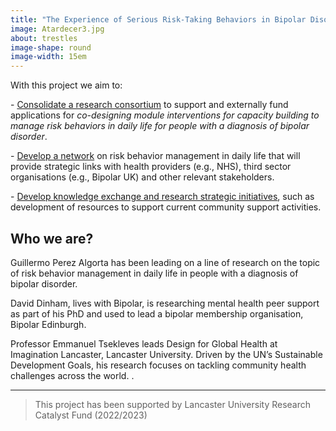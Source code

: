 ```yaml
---
title: "The Experience of Serious Risk-Taking Behaviors in Bipolar Disorders"
image: Atardecer3.jpg
about: trestles
image-shape: round
image-width: 15em
---
```


With this project we aim to:

\- [Consolidate a research consortium]{.underline} to support and externally fund applications for *co-designing module interventions for capacity building to manage risk behaviors in daily life for people with a diagnosis of bipolar disorder*.

\- [Develop a network]{.underline} on risk behavior management in daily life that will provide strategic links with health providers (e.g., NHS), third sector organisations (e.g., Bipolar UK) and other relevant stakeholders.

\- [Develop knowledge exchange and research strategic initiatives]{.underline}, such as development of resources to support current community support activities.

## Who we are?

Guillermo Perez Algorta has been leading on a line of research on the topic of risk behavior management in daily life in people with a diagnosis of bipolar disorder.

David Dinham, lives with Bipolar, is researching mental health peer support as part of his PhD and used to lead a bipolar membership organisation, Bipolar Edinburgh.

Professor Emmanuel Tsekleves leads Design for Global Health at Imagination Lancaster, Lancaster University. Driven by the UN’s Sustainable Development Goals, his research focuses on tackling community health challenges across the world. .

------------------------------------------------------------------------

> This project has been supported by Lancaster University Research Catalyst Fund (2022/2023)
